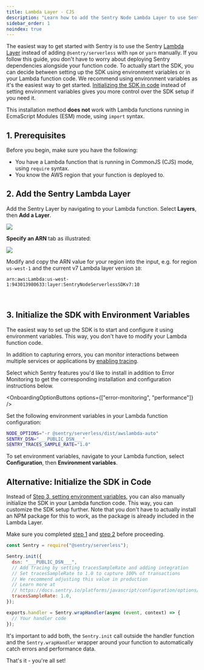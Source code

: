 ```yaml
---
title: Lambda Layer - CJS
description: "Learn how to add the Sentry Node Lambda Layer to use Sentry in your Lambda functions running in CommonJS (CJS)"
sidebar_order: 1
noindex: true
---
```


The easiest way to get started with Sentry is to use the Sentry [Lambda Layer](https://docs.aws.amazon.com/Lambda/latest/dg/configuration-layers.html) instead of adding `@sentry/serverless` with `npm` or `yarn` manually.
If you follow this guide, you don't have to worry about deploying Sentry dependencies alongside your function code.
To actually start the SDK, you can decide between setting up the SDK using environment variables or in your Lambda function code. We recommend using environment variables as it's the easiest way to get started. [Initializing the SDK in code](#alternative-initialize-the-sdk-in-code) instead of setting environment variables gives you more control over the SDK setup if you need it.

<Alert>

This installation method **does not** work with Lambda functions running in EcmaScript Modules (ESM) mode, using `import` syntax.

</Alert>

## 1. Prerequisites

Before you begin, make sure you have the following:

- You have a Lambda function that is running in CommonJS (CJS) mode, using `require` syntax.
- You know the AWS region that your function is deployed to.

## 2. Add the Sentry Lambda Layer

Add the Sentry Layer by navigating to your Lambda function. Select **Layers**, then **Add a Layer**.

![](./img/lambda_view.png)

**Specify an ARN** tab as illustrated:

![](./img/add_layer.png)

Modify and copy the ARN value for your region into the input, e.g. for region `us-west-1` and the current v7 Lambda layer version `10`:

```
arn:aws:Lambda:us-west-1:943013980633:layer:SentryNodeServerlessSDKv7:10
```

<br />

## 3. Initialize the SDK with Environment Variables

The easiest way to set up the SDK is to start and configure it using environment variables. This way, you don't have to modify your Lambda function code.

In addition to capturing errors, you can monitor interactions between multiple services or applications by [enabling tracing](/concepts/key-terms/tracing/).

Select which Sentry features you'd like to install in addition to Error Monitoring to get the corresponding installation and configuration instructions below.

<OnboardingOptionButtons options={["error-monitoring", "performance"]} />

Set the following environment variables in your Lambda function configuration:

```bash {"onboardingOptions": {"performance": "3"}}
NODE_OPTIONS="-r @sentry/serverless/dist/awslambda-auto"
SENTRY_DSN="___PUBLIC_DSN___"
SENTRY_TRACES_SAMPLE_RATE="1.0"
```

To set environment variables, navigate to your Lambda function, select **Configuration**, then **Environment variables**.

## Alternative: Initialize the SDK in Code

Instead of [Step 3, setting environment variables](#3-initialize-the-sdk-with-environment-variables), you can also manually initialize the SDK in your Lambda function code.
This way, you can customize the SDK setup further.
Note that you don't have to actually install an NPM package for this to work, as the package is already included in the Lambda Layer.

Make sure you completed [step 1](#1-prerequisites) and [step 2](#2-add-the-sentry-lambda-layer) before proceeding.

```javascript {filename:index.js} {"onboardingOptions": {"performance": "5-8"}}
const Sentry = require("@sentry/serverless");

Sentry.init({
  dsn: "___PUBLIC_DSN___",
  // Add Tracing by setting tracesSampleRate and adding integration
  // Set tracesSampleRate to 1.0 to capture 100% of transactions
  // We recommend adjusting this value in production
  // Learn more at
  // https://docs.sentry.io/platforms/javascript/configuration/options/#traces-sample-rate
  tracesSampleRate: 1.0,
});

exports.handler = Sentry.wrapHandler(async (event, context) => {
  // Your handler code
});
```

It's important to add both, the `Sentry.init` call outside the handler function and the `Sentry.wrapHandler` wrapper around your function to automatically catch errors and performance data.

That's it - you're all set!
